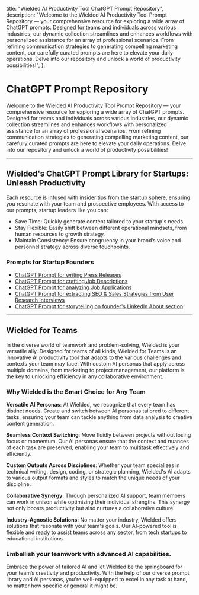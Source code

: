 
  title: "Wielded AI Productivity Tool ChatGPT Prompt Repository",
  description:
    "Welcome to the Wielded AI Productivity Tool Prompt Repository — your comprehensive resource for exploring a wide array of ChatGPT prompts. Designed for teams and individuals across various industries, our dynamic collection streamlines and enhances workflows with personalized assistance for an array of professional scenarios. From refining communication strategies to generating compelling marketing content, our carefully curated prompts are here to elevate your daily operations. Delve into our repository and unlock a world of productivity possibilities!",
};

# ChatGPT Prompt Repository

Welcome to the Wielded AI Productivity Tool Prompt Repository — your comprehensive resource for exploring a wide array of ChatGPT prompts. Designed for teams and individuals across various industries, our dynamic collection streamlines and enhances workflows with personalized assistance for an array of professional scenarios. From refining communication strategies to generating compelling marketing content, our carefully curated prompts are here to elevate your daily operations. Delve into our repository and unlock a world of productivity possibilities!

---

## Wielded's ChatGPT Prompt Library for Startups: Unleash Productivity

Each resource is infused with insider tips from the startup sphere, ensuring you resonate with your team and prospective employees. With access to our prompts, startup leaders like you can:

- Save Time: Quickly generate content tailored to your startup's needs.
- Stay Flexible: Easily shift between different operational mindsets, from human resources to growth strategy.
- Maintain Consistency: Ensure congruency in your brand’s voice and personnel strategy across diverse touchpoints.

### Prompts for Startup Founders

- [ChatGPT Prompt for writing Press Releases](/chatgpt-prompt/how-to-craft-press-releases-chatgpt-blueprint)
- [ChatGPT Prompt for crafting Job Descriptions](/chatgpt-prompt/craft-engaging-job-descriptions-startup-chatgpt-guide)
- [ChatGPT Prompt for analyzing Job Applications](/chatgpt-prompt/crafting-candidate-analysis-startup-hiring-chatgpt-guide)
- [ChatGPT Prompt for extracting SEO & Sales Strategies from User Research Interviews](/chatgpt-prompt/optimizing-seo-sales-user-research-interviews)
- [ChatGPT Prompt for storytelling on founder's LinkedIn About section](/chatgpt-prompt/crafting-your-founder-story-linkedin)
---

## Wielded for Teams

In the diverse world of teamwork and problem-solving, Wielded is your versatile ally. Designed for teams of all kinds, Wielded for Teams is an innovative AI productivity tool that adapts to the various challenges and contexts your team may face. With custom AI personas that apply across multiple domains, from marketing to project management, our platform is the key to unlocking efficiency in any collaborative environment.

### Why Wielded is the Smart Choice for Any Team

**Versatile AI Personas**:
At Wielded, we recognize that every team has distinct needs. Create and switch between AI personas tailored to different tasks, ensuring your team can tackle anything from data analysis to creative content generation.

**Seamless Context Switching**:
Move fluidly between projects without losing focus or momentum. Our AI personas ensure that the context and nuances of each task are preserved, enabling your team to multitask effectively and efficiently.

**Custom Outputs Across Disciplines**:
Whether your team specializes in technical writing, design, coding, or strategic planning, Wielded's AI adapts to various output formats and styles to match the unique needs of your discipline.

**Collaborative Synergy**:
Through personalized AI support, team members can work in unison while optimizing their individual strengths. This synergy not only boosts productivity but also nurtures a collaborative culture.

**Industry-Agnostic Solutions**:
No matter your industry, Wielded offers solutions that resonate with your team's goals. Our AI-powered tool is flexible and ready to assist teams across any sector, from tech startups to educational institutions.

### Embellish your teamwork with advanced AI capabilities.

Embrace the power of tailored AI and let Wielded be the springboard for your team’s creativity and productivity. With the help of our diverse prompt library and AI personas, you're well-equipped to excel in any task at hand, no matter how specific or general it might be.
